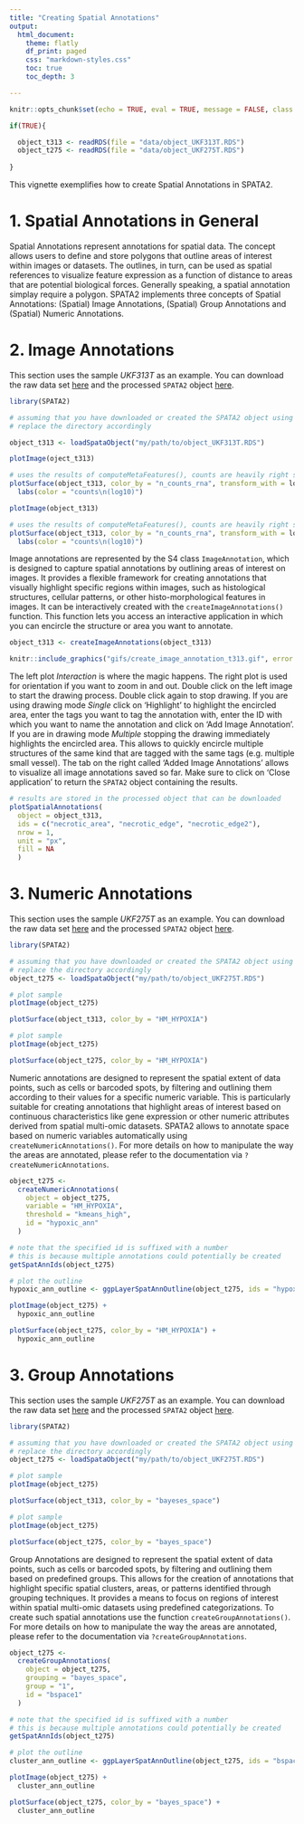 ```yaml
---
title: "Creating Spatial Annotations"
output:
  html_document:
    theme: flatly
    df_print: paged
    css: "markdown-styles.css"
    toc: true
    toc_depth: 3

---
```


```r

knitr::opts_chunk$set(echo = TRUE, eval = TRUE, message = FALSE, class.source = "code-chunk", out.width = "50%", rows.print = 6, warning = FALSE, cache = FALSE, fig.show = "hold")

if(TRUE){

  object_t313 <- readRDS(file = "data/object_UKF313T.RDS")  
  object_t275 <- readRDS(file = "data/object_UKF275T.RDS")
  
}


```

This vignette exemplifies how to create Spatial Annotations in SPATA2. 

# 1. Spatial Annotations in General

Spatial Annotations represent annotations for spatial data. The concept allows users to define and store polygons that outline areas of interest within images or datasets. The outlines, in turn, can be used as spatial references to visualize feature expression as a function of distance to areas that are potential biological forces. Generally speaking, a spatial annotation simplay require a polygon. SPATA2 implements three concepts of Spatial Annotations: (Spatial) Image Annotations, (Spatial) Group Annotations and (Spatial) Numeric Annotations.

# 2. Image Annotations

This section uses the sample *UKF313T* as an example. You can download the raw data set [here]() and the processed `SPATA2` object [here](). 

```r

library(SPATA2)

# assuming that you have downloaded or created the SPATA2 object using the raw data
# replace the directory accordingly

object_t313 <- loadSpataObject("my/path/to/object_UKF313T.RDS")

plotImage(oject_t313)

# uses the results of computeMetaFeatures(), counts are heavily right skewed -> transform
plotSurface(object_t313, color_by = "n_counts_rna", transform_with = log10) + 
  labs(color = "counts\n(log10)")

```

```r

plotImage(object_t313) 

# uses the results of computeMetaFeatures(), counts are heavily right skewed -> transform
plotSurface(object_t313, color_by = "n_counts_rna", transform_with = log10) + 
  labs(color = "counts\n(log10)")

```

Image annotations are represented by the S4 class `ImageAnnotation`, which is designed to capture spatial annotations by outlining areas of interest on images. It provides a flexible framework for creating annotations that visually highlight specific regions within images, such as histological structures, cellular patterns, or other histo-morphological features in images. It can be interactively created with the `createImageAnnotations()` function. This function lets you access an interactive application in which you can encircle the structure or area you want to annotate. 

```r

object_t313 <- createImageAnnotations(object_t313)

```

```r

knitr::include_graphics("gifs/create_image_annotation_t313.gif", error = FALSE)

```

The left plot *Interaction* is where the magic happens. The right plot is used for orientation if you want to zoom in and out. Double click on the left image to start the drawing process. Double click again to stop drawing. If you are using drawing mode *Single* click on 'Highlight' to highlight the encircled area, enter the tags you want to tag the annotation with, enter the ID with which you want to name the annotation and click on 'Add Image Annotation'. If you are in drawing mode *Multiple* stopping the drawing immediately highlights the encircled area. This allows to quickly encircle multiple structures of the same kind that are tagged with the same tags (e.g. multiple small vessel). The tab on the right called 'Added Image Annotations' allows to visualize all image annotations saved so far. Make sure to click on 'Close application' to return the `SPATA2` object containing the results.

```r

# results are stored in the processed object that can be downloaded 
plotSpatialAnnotations(
  object = object_t313,
  ids = c("necrotic_area", "necrotic_edge", "necrotic_edge2"), 
  nrow = 1, 
  unit = "px", 
  fill = NA
  )

```
# 3. Numeric Annotations

This section uses the sample *UKF275T* as an example. You can download the raw data set [here]() and the processed `SPATA2` object [here](). 

```r

library(SPATA2)

# assuming that you have downloaded or created the SPATA2 object using the raw data
# replace the directory accordingly
object_t275 <- loadSpataObject("my/path/to/object_UKF275T.RDS")

# plot sample 
plotImage(object_t275)

plotSurface(object_t313, color_by = "HM_HYPOXIA") 

```

```r

# plot sample 
plotImage(object_t275)

plotSurface(object_t275, color_by = "HM_HYPOXIA")

```


Numeric annotations are designed to represent the spatial extent of data points, such as cells or barcoded spots, by filtering and outlining them according to their values for a specific numeric variable. This is particularly suitable for creating annotations that highlight areas of interest based on continuous characteristics like gene expression or other numeric attributes derived from spatial multi-omic datasets. SPATA2 allows to annotate space based on numeric variables automatically using `createNumericAnnotations()`. For more details on how to manipulate the way the areas are annotated, please refer to the documentation via `?createNumericAnnotations`. 

```r

object_t275 <- 
  createNumericAnnotations(
    object = object_t275, 
    variable = "HM_HYPOXIA", 
    threshold = "kmeans_high", 
    id = "hypoxic_ann" 
  )

# note that the specified id is suffixed with a number 
# this is because multiple annotations could potentially be created
getSpatAnnIds(object_t275)

# plot the outline
hypoxic_ann_outline <- ggpLayerSpatAnnOutline(object_t275, ids = "hypoxic_ann_1")

plotImage(object_t275) + 
  hypoxic_ann_outline

plotSurface(object_t275, color_by = "HM_HYPOXIA") + 
  hypoxic_ann_outline

```
  
# 3. Group Annotations

This section uses the sample *UKF275T* as an example. You can download the raw data set [here]() and the processed `SPATA2` object [here](). 

```r

library(SPATA2)

# assuming that you have downloaded or created the SPATA2 object using the raw data
# replace the directory accordingly
object_t275 <- loadSpataObject("my/path/to/object_UKF275T.RDS")

# plot sample 
plotImage(object_t275)

plotSurface(object_t313, color_by = "bayeses_space") 

```

```r

# plot sample 
plotImage(object_t275)

plotSurface(object_t275, color_by = "bayes_space")

```


Group Annotations are designed to represent the spatial extent of data points, such as cells or barcoded spots, by filtering and outlining them based on predefined groups. This allows for the creation of annotations that highlight specific spatial clusters, areas, or patterns identified through grouping techniques. It provides a means to focus on regions of interest within spatial multi-omic datasets using predefined categorizations. To create such spatial annotations use the function `createGroupAnnotations()`. For more details on how to manipulate the way the areas are annotated, please refer to the documentation via `?createGroupAnnotations`. 

```r

object_t275 <- 
  createGroupAnnotations(
    object = object_t275, 
    grouping = "bayes_space", 
    group = "1",
    id = "bspace1" 
  )

# note that the specified id is suffixed with a number 
# this is because multiple annotations could potentially be created
getSpatAnnIds(object_t275)

# plot the outline
cluster_ann_outline <- ggpLayerSpatAnnOutline(object_t275, ids = "bspace1_1")

plotImage(object_t275) + 
  cluster_ann_outline

plotSurface(object_t275, color_by = "bayes_space") + 
  cluster_ann_outline

```
